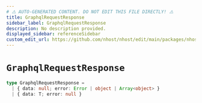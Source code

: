 ```yaml
---
# ⚠️ AUTO-GENERATED CONTENT. DO NOT EDIT THIS FILE DIRECTLY! ⚠️
title: GraphqlRequestResponse
sidebar_label: GraphqlRequestResponse
description: No description provided.
displayed_sidebar: referenceSidebar
custom_edit_url: https://github.com/nhost/nhost/edit/main/packages/nhost-js/src/utils/types.ts#L54
---
```


# `GraphqlRequestResponse`

```ts
type GraphqlRequestResponse =
  | { data: null; error: Error | object | Array<object> }
  | { data: T; error: null }
```
